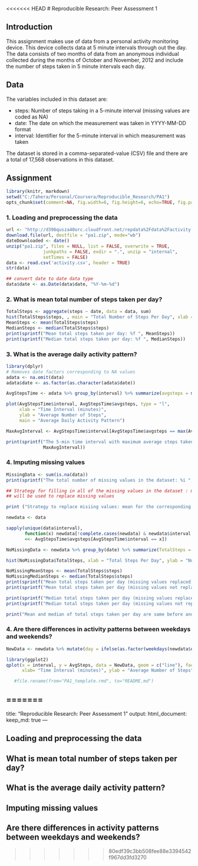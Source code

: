 <<<<<<< HEAD
# Reproducible Research: Peer Assessment 1

## Introduction
This assignment makes use of data from a personal activity monitoring device. This device collects data at 5 minute intervals through out the day. The data consists of two months of data from an anonymous individual collected during the months of October and November, 2012 and include the number of steps taken in 5 minute intervals each day.

## Data
The variables included in this dataset are:

- steps: Number of steps taking in a 5-minute interval (missing values are coded as NA)
- date: The date on which the measurement was taken in YYYY-MM-DD format
- interval: Identifier for the 5-minute interval in which measurement was taken

The dataset is stored in a comma-separated-value (CSV) file and there are a total of 17,568 observations in this dataset.

## Assignment

```r
library(knitr, markdown)
setwd("C:/Tahera/Personal/Coursera/Reproducible_Research/PA1")
opts_chunk$set(comment=NA, fig.width=6, fig.height=6, echo=TRUE, fig.path='figures/PA-' )
```

### 1. Loading and preprocessing the data

```r
url <- "http://d396qusza40orc.cloudfront.net/repdata%2Fdata%2Factivity.zip"
download.file(url, destfile = "pa1.zip", mode="wb")
dateDownloaded <- date()
unzip("pa1.zip", files = NULL, list = FALSE, overwrite = TRUE,
              junkpaths = FALSE, exdir = ".", unzip = "internal",
              setTimes = FALSE)
data <- read.csv('activity.csv', header = TRUE)
str(data)

## convert date to date data type
data$date <- as.Date(data$date, "%Y-%m-%d") 

```
### 2. What is mean total number of steps taken per day?
```r

TotalSteps <- aggregate(steps ~ date, data = data, sum)
hist(TotalSteps$steps, , main = "Total Number of Steps Per Day", xlab = "day", col = "blue")
MeanSteps <- mean(TotalSteps$steps)
MedianSteps <- median(TotalSteps$steps)
print(sprintf("Mean total steps taken per day: %f ", MeanSteps))
print(sprintf("Median total steps taken per day: %f ", MedianSteps))

```
### 3. What is the average daily activity pattern?
```r
library(dplyr)
# Removes date factors corresponding to NA values
adata <- na.omit(data)
adata$date <- as.factor(as.character(adata$date))

AvgStepsTime <- adata %>% group_by(interval) %>% summarize(avgsteps = mean(steps), na.rm = TRUE)

plot(AvgStepsTime$interval, AvgStepsTime$avgsteps, type = "l",
     xlab = "Time Interval (minutes)", 
     ylab = "Average Number of Steps", 
     main = "Average Daily Activity Pattern") 

MaxAvgInterval <- AvgStepsTime$interval[AvgStepsTime$avgsteps == max(AvgStepsTime$avgsteps)]

print(sprintf("The 5-min time interval with maximum average steps taken per day: %i ", 
              MaxAvgInterval))
```
### 4. Imputing missing values
```r
MissingData <- sum(is.na(data))
print(sprintf("The total number of missing values in the dataset: %i ", MissingData))

## Strategy for filling in all of the missing values in the dataset : mean for that 5-minute interval
## will be used to replace missing values

print ("Strategy to replace misiing values: mean for the corresponding 5-minute interval will be used to replace missing values")

newdata <- data

sapply(unique(data$interval), 
       function(x) newdata[!complete.cases(newdata) & newdata$interval ==x, 1]
       <<- AvgStepsTime$avgsteps[AvgStepsTime$interval == x])

NoMissingData <- newdata %>% group_by(date) %>% summarize(TotalSteps = sum(steps, na.rm = TRUE))

hist(NoMissingData$TotalSteps, xlab = "Total Steps Per Day", ylab = "Number of Days", main = "Frequency of Total Steps in a Day", col = "red")

NoMissingMeanSteps <- mean(TotalSteps$steps)
NoMissingMedianSteps <- median(TotalSteps$steps)
print(sprintf("Mean total steps taken per day (missing values replaced): %f ", NoMissingMeanSteps))
print(sprintf("Mean total steps taken per day (missing values not replaced): %f ", MeanSteps))

print(sprintf("Median total steps taken per day (missing values replaced): %f ", NoMissingMedianSteps))
print(sprintf("Median total steps taken per day (missing values not replaced): %f ", MedianSteps))

print("Mean and median of total steps taken per day are same before and after replacing missing values ")

```
### 4. Are there differences in activity patterns between weekdays and weekends?
```r
NewData <- newdata %>% mutate(day = ifelse(as.factor(weekdays(newdata$date)) == c("Saturday", "Sunday"), "weekend", "weekday")) %>% group_by (interval, day) %>% summarize(AvgSteps = mean(steps))

library(ggplot2)
qplot(x = interval, y = AvgSteps, data = NewData, geom = c("line"), facets = day~., 
      xlab= "Time Interval (minutes)", ylab = "Average Number of Steps", main = "Activity Patterns Between Weekdays and Weekends")

```
```r
   #file.rename(from="PA1_template.rmd", to="README.md")
```










=======
---
title: "Reproducible Research: Peer Assessment 1"
output: 
  html_document:
    keep_md: true
---


## Loading and preprocessing the data



## What is mean total number of steps taken per day?



## What is the average daily activity pattern?



## Imputing missing values



## Are there differences in activity patterns between weekdays and weekends?
>>>>>>> 80edf39c3bb508fee88e3394542f967dd3fd3270
